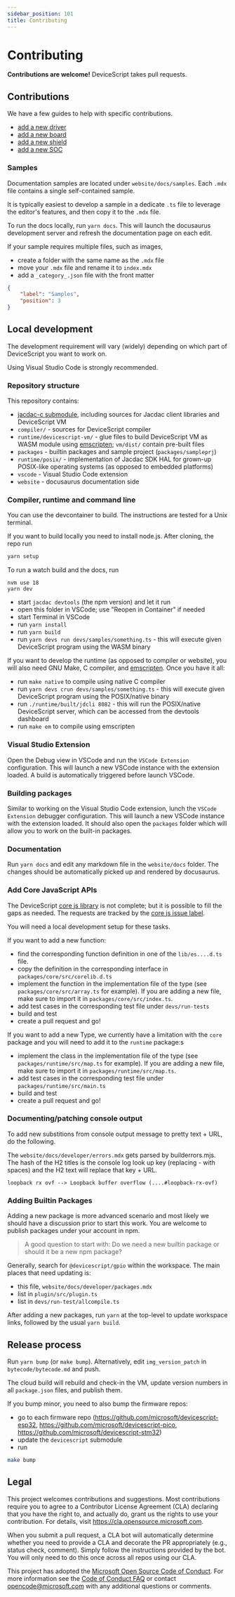 ```yaml
---
sidebar_position: 101
title: Contributing
---
```


# Contributing

**Contributions are welcome!** DeviceScript takes pull requests.

## Contributions

We have a few guides to help with specific contributions.

- [add a new driver](/developer/drivers/add-driver)
- [add a new board](/devices/add-board)
- [add a new shield](/devices/add-shield)
- [add a new SOC](/devices/add-soc)

### Samples

Documentation samples are located under `website/docs/samples`.
Each `.mdx` file contains a single self-contained sample.

It is typically easiest to develop a sample in a dedicate `.ts` file
to leverage the editor's features, and then copy it to the `.mdx` file.

To run the docs locally, run `yarn docs`. This will launch the docusaurus development server
and refresh the documentation page on each edit.

If your sample requires multiple files, such as images,

-   create a folder with the same name as the `.mdx` file
-   move your `.mdx` file and rename it to `index.mdx`
-   add a `_category_.json` file with the front matter

```json
{
    "label": "Samples",
    "position": 3
}
```

## Local development

The development requirement will vary (widely) depending
on which part of DeviceScript you want to work on.

Using Visual Studio Code is strongly recommended.

### Repository structure

This repository contains:

-   [jacdac-c submodule](https://github.com/microsoft/jacdac-c), including sources for Jacdac client libraries and DeviceScript VM
-   `compiler/` - sources for DeviceScript compiler
-   `runtime/devicescript-vm/` - glue files to build DeviceScript VM as WASM module using [emscripten](https://emscripten.org/); `vm/dist/` contain pre-built files
-   `packages` - builtin packages and sample project (`packages/sampleprj`)
-   `runtime/posix/` - implementation of Jacdac SDK HAL for grown-up POSIX-like operating systems (as opposed to embedded platforms)
-   `vscode` - Visual Studio Code extension
-   `website` - docusaurus documentation side

### Compiler, runtime and command line

You can use the devcontainer to build. The instructions are tested for a Unix terminal.

If you want to build locally you need to install node.js. After cloning, the repo run

```bash
yarn setup
```

To run a watch build and the docs, run

```
nvm use 18
yarn dev
```

-   start `jacdac devtools` (the npm version) and let it run
-   open this folder in VSCode; use "Reopen in Container" if needed
-   start Terminal in VSCode
-   run `yarn install`
-   run `yarn build`
-   run `yarn devs run devs/samples/something.ts` - this will execute given DeviceScript program using the WASM binary

If you want to develop the runtime (as opposed to compiler or website), you will also need
GNU Make, C compiler, and [emscripten](https://emscripten.org/docs/getting_started/downloads.html).
Once you have it all:

-   run `make native` to compile using native C compiler
-   run `yarn devs crun devs/samples/something.ts` - this will execute given DeviceScript program using the POSIX/native binary
-   run `./runtime/built/jdcli 8082` - this will run the POSIX/native DeviceScript server, which can be accessed from the devtools dashboard
-   run `make em` to compile using emscripten

### Visual Studio Extension

Open the Debug view in VSCode and run the `VSCode Extension` configuration. This will launch a new VSCode instance with the extension loaded. A build is automatically triggered before launch VSCode.

### Building packages

Similar to working on the Visual Studio Code extension, lunch the `VSCode Extension` debugger configuration. This will launch a new VSCode instance with the extension loaded.
It should also open the `packages` folder which will allow you to work on the built-in packages.

### Documentation

Run `yarn docs` and edit any markdown file in the `website/docs` folder. The changes should be automatically picked up and rendered by docusaurus.


### Add Core JavaScript APIs

The DeviceScript [core js library](https://developer.mozilla.org/en-US/docs/Web/JavaScript/Reference/Global_Objects) is not complete; but it is possible to fill the gaps
as needed. The requests are tracked by the [core js issue label](https://github.com/microsoft/devicescript/issues?q=is%3Aissue+is%3Aopen+label%3A%22core+js%22).

You will need a local development setup for these tasks.

If you want to add a new function:

-   find the corresponding function definition in one of the `lib/es....d.ts` file.
-   copy the definition in the corresponding interface in `packages/core/src/corelib.d.ts`
-   implement the function in the implementation file of the type (see `packages/core/src/array.ts` for example).
    If you are adding a new file, make sure to import it in `packages/core/src/index.ts`.
-   add test cases in the corresponding test file under `devs/run-tests`
-   build and test
-   create a pull request and go!

If you want to add a new Type, we currently have a limitation with the `core` package and you will need to add it to the `runtime` package:s

-   implement the class in the implementation file of the type (see `packages/runtime/src/map.ts` for example).
    If you are adding a new file, make sure to import it in `packages/runtime/src/map.ts`.
-   add test cases in the corresponding test file under `packages/runtime/src/main.ts`
-   build and test
-   create a pull request and go!

### Documenting/patching console output

To add new substitions from console output message to pretty text + URL, do the following.

The `website/docs/developer/errors.mdx` gets parsed by builderrors.mjs.
The hash of the H2 titles is the console log look up key (replacing - with spaces) and the H2 text will replace that key + URL.

    loopback rx ovf --> Loopback buffer overflow (....#loopback-rx-ovf)

### Adding Builtin Packages

Adding a new package is more advanced scenario and most likely we should have a discussion prior to start this work. You are welcome to publish packages under your account in npm.

> A good question to start with: Do we need a new builtin package or should it be a new npm package?

Generally, search for `@devicescript/gpio` within the workspace. The main places that need updating is:

-   this file, `website/docs/developer/packages.mdx`
-   list in `plugin/src/plugin.ts`
-   list in `devs/run-test/allcompile.ts`

After adding a new packages, run `yarn` at the top-level to update workspace links,
followed by the usual `yarn build`.

## Release process

Run `yarn bump` (or `make bump`). Alternatively, edit `img_version_patch` in `bytecode/bytecode.md` and push.

The cloud build will rebuild and check-in the VM, update version numbers in all `package.json` files, and publish them.

If you bump minor, you need to also bump the firmware repos:

-   go to each firmware repo (https://github.com/microsoft/devicescript-esp32, https://github.com/microsoft/devicescript-pico, https://github.com/microsoft/devicescript-stm32)
-   update the `devicescript` submodule
-   run

```bash
make bump
```

## Legal

This project welcomes contributions and suggestions. Most contributions require you to agree to a
Contributor License Agreement (CLA) declaring that you have the right to, and actually do, grant us
the rights to use your contribution. For details, visit https://cla.opensource.microsoft.com.

When you submit a pull request, a CLA bot will automatically determine whether you need to provide
a CLA and decorate the PR appropriately (e.g., status check, comment). Simply follow the instructions
provided by the bot. You will only need to do this once across all repos using our CLA.

This project has adopted the [Microsoft Open Source Code of Conduct](https://opensource.microsoft.com/codeofconduct/).
For more information see the [Code of Conduct FAQ](https://opensource.microsoft.com/codeofconduct/faq/) or
contact [opencode@microsoft.com](mailto:opencode@microsoft.com) with any additional questions or comments.
